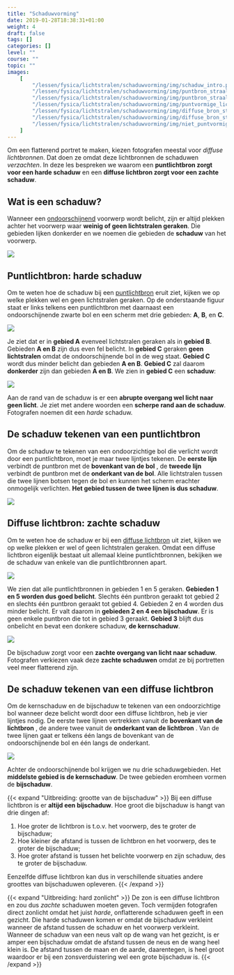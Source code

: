 ```yaml
---
title: "Schaduwvorming"
date: 2019-01-28T18:38:31+01:00
weight: 4
draft: false
tags: []
categories: []
level: ""
course: ""
topic: ""
images:
    [
        "/lessen/fysica/lichtstralen/schaduwvorming/img/schaduw_intro.png",
        "/lessen/fysica/lichtstralen/schaduwvorming/img/puntbron_straal_schaduwen.png",
        "/lessen/fysica/lichtstralen/schaduwvorming/img/puntbron_straal_schaduwen_resultaat.png",
        "/lessen/fysica/lichtstralen/schaduwvorming/img/puntvormige_lichtbron.png",
        "/lessen/fysica/lichtstralen/schaduwvorming/img/diffuse_bron_straal_schaduwen.png",
        "/lessen/fysica/lichtstralen/schaduwvorming/img/diffuse_bron_straal_schaduwen_resultaat.png",
        "/lessen/fysica/lichtstralen/schaduwvorming/img/niet_puntvormige_lichtbron.png",
    ]
---
```


Om een flatterend portret te maken, kiezen fotografen meestal voor _diffuse
lichtbronnen_. Dat doen ze omdat deze lichtbronnen de schaduwen _verzachten_.
In deze les bespreken we waarom een **puntlichtbron zorgt voor een harde
schaduw** en een **diffuse lichtbron zorgt voor een zachte schaduw**.

## Wat is een schaduw?

Wanneer een [ondoorschijnend](absorberen_reflecteren_doorlaten#licht-doorlaten)
voorwerp wordt belicht, zijn er altijd plekken achter
het voorwerp waar **weinig of geen lichtstralen geraken**. Die gebieden lijken
donkerder en we noemen die gebieden de **schaduw** van het voorwerp.

![](img/schaduw_intro.png)

## Puntlichtbron: harde schaduw

Om te weten hoe de schaduw bij een
[puntlichtbron](lichtbronnen#puntvormige-en-diffuse-lichtbronnen) eruit
ziet, kijken we op welke plekken wel en geen lichtstralen geraken. Op de
onderstaande figuur staat er links telkens een puntlichtbron met daarnaast een
ondoorschijnende zwarte bol en een scherm met drie gebieden: **A**, **B**, en
**C**.

![](img/puntbron_straal_schaduwen.png)

Je ziet dat er in **<span class="green">gebied A</span>** evenveel lichtstralen
geraken als in **<span class="green">gebied B</span>**. Gebieden **<span class="green">A en B</span>** zijn dus even fel belicht. In
**<span class="dark-red">gebied C</span>** geraken **geen lichtstralen** omdat de
ondoorschijnende bol in de weg staat.
**<span class="dark-red">Gebied C</span>** wordt dus minder belicht dan gebieden
**<span class="green">A en B</span>**. **<span class="dark-red">Gebied C</span>** zal
daarom **donkerder** zijn dan gebieden
**<span class="green">A en B</span>**. We zien in
**<span class="dark-red">gebied C</span>** een **schaduw**:

![](img/puntbron_straal_schaduwen_resultaat.png)

Aan de rand van de schaduw is er een **abrupte overgang wel licht naar geen
licht**. Je ziet met andere woorden een **scherpe rand aan de schaduw**.
Fotografen noemen dit een _harde_ schaduw.

## De schaduw tekenen van een puntlichtbron

Om de schaduw te tekenen van een ondoorzichtige bol die verlicht wordt door een
puntlichtbron, moet je maar twee lijntjes tekenen. De **eerste lijn** verbindt
de puntbron met de **bovenkant van de bol** , de **tweede lijn** verbindt de
puntbron met de **onderkant van de bol**. Alle lichtstralen tussen die twee
lijnen botsen tegen de bol en kunnen het scherm erachter onmogelijk verlichten.
**Het gebied tussen de twee lijnen is dus schaduw**.

![](img/puntvormige_lichtbron.png)

## Diffuse lichtbron: zachte schaduw

Om te weten hoe de schaduw er bij een
[diffuse lichtbron](lichtbronnen#puntvormige-en-diffuse-lichtbronnen)
uit ziet, kijken we op welke plekken er wel of geen lichtstralen geraken.
Omdat een diffuse lichtbron eigenlijk bestaat uit allemaal
kleine puntlichtbronnen, bekijken we de schaduw van enkele van die
puntlichtbronnen apart.
<Mute text="Om de illustratie eenvoudig te houden, beperken we ons tot een bolvormige diffuse lichtbron." />

![](img/diffuse_bron_straal_schaduwen.png)

We zien dat alle puntlichtbronnen in gebieden 1 en 5 geraken. **Gebieden 1 en 5
worden dus goed belicht**.
Slechts één puntbron geraakt tot gebied 2
en slechts één puntbron geraakt tot gebied 4.
Gebieden 2 en 4 worden dus minder belicht. Er valt daarom in **gebieden 2 en 4
een bijschaduw**. Er is geen enkele puntbron die tot in gebied 3 geraakt.
**Gebied 3** blijft dus onbelicht en bevat een donkere schaduw, **de kernschaduw**.

![](img/diffuse_bron_straal_schaduwen_resultaat.png)

De bijschaduw zorgt voor een **zachte overgang van licht naar schaduw**.
Fotografen verkiezen vaak deze **zachte schaduwen** omdat ze bij portretten
veel meer flatterend zijn.

## De schaduw tekenen van een diffuse lichtbron

Om de kernschaduw en de bijschaduw te tekenen van een ondoorzichtige bol
wanneer deze belicht wordt door een <Mute text="bolvormige" /> diffuse
lichtbron, heb je vier lijntjes nodig. De eerste twee lijnen vertrekken vanuit
de **bovenkant van de lichtbron** <Mute text="(groen op de figuur)" />, de andere
twee vanuit de **onderkant van de lichtbron** <Mute text="(blauw op de figuur)" />.
Van de twee lijnen gaat er telkens één langs de bovenkant van de
ondoorschijnende bol en één langs de onderkant.

![](img/niet_puntvormige_lichtbron.png)

Achter de ondoorschijnende bol krijgen we nu drie schaduwgebieden. Het **middelste
gebied is de kernschaduw**. De twee gebieden eromheen vormen de **bijschaduw**.

{{< expand "Uitbreiding: grootte van de bijschaduw" >}}
Bij een diffuse lichtbron is er **altijd een bijschaduw**. Hoe groot die bijschaduw is hangt van drie dingen af:

1. Hoe groter de lichtbron is t.o.v. het voorwerp, des te groter de bijschaduw;
2. Hoe kleiner de afstand is tussen de lichtbron en het voorwerp, des te groter de bijschaduw;
3. Hoe groter afstand is tussen het belichte voorwerp en zijn schaduw, des te groter de bijschaduw.

Eenzelfde diffuse lichtbron kan dus in verschillende situaties andere groottes
van bijschaduwen opleveren.
{{< /expand >}}

{{< expand "Uitbreiding: hard zonlicht" >}}
De zon is een diffuse lichtbron en zou dus _zachte_ schaduwen moeten geven.
Toch vermijden fotografen direct zonlicht omdat het juist _harde_,
onflatterende schaduwen geeft in een gezicht. Die harde schaduwen komen er
omdat de bijschaduw verkleint wanneer de afstand tussen de schaduw en het
voorwerp verkleint. Wanneer de schaduw van een neus valt op de wang van het
gezicht, is er amper een bijschaduw omdat de afstand tussen de neus en de wang
heel klein is. De afstand tussen de maan en de aarde, daarentegen, is heel groot
waardoor er bij een zonsverduistering wel een grote bijschaduw is.
{{< /expand >}}
